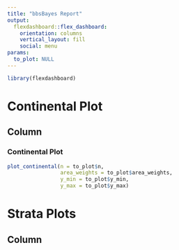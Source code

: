 ```yaml
---
title: "bbsBayes Report"
output: 
  flexdashboard::flex_dashboard:
    orientation: columns
    vertical_layout: fill
    social: menu
params:
  to_plot: NULL
---
```


```r
library(flexdashboard)
```

Continental Plot
=======================================================================

Column {data-width=650}
-----------------------------------------------------------------------

### Continental Plot

```r
plot_continental(n = to_plot$n,
                 area_weights = to_plot$area_weights,
                 y_min = to_plot$y_min,
                 y_max = to_plot$y_max)
```

Strata Plots
=======================================================================

Column {data-width=650}
-----------------------------------------------------------------------

```r

```

